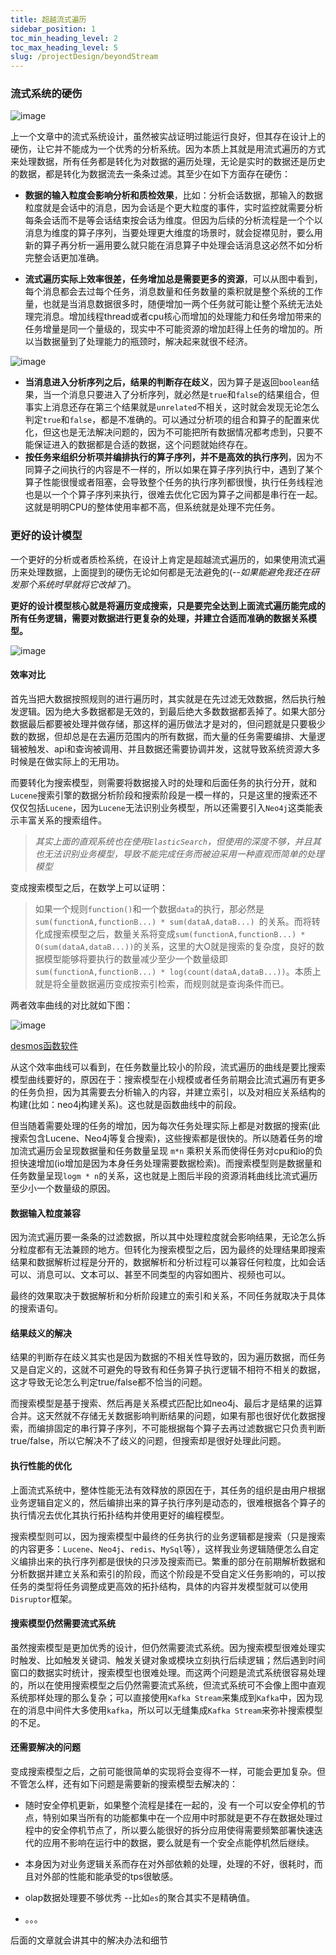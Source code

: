 ```yaml
---
title: 超越流式遍历
sidebar_position: 1
toc_min_heading_level: 2
toc_max_heading_level: 5
slug: /projectDesign/beyondStream
---
```


### 流式系统的硬伤

[//]: # (<img src="/Users/liufei/docs/typora笔记/images/analysis-project/ana-6.png" alt="image" style="zoom:32%;" />)
<div style={{ textAlign: 'center', width: '100%' }}>
    <img src="/analysis-project/img/analysis-project/ana-6.png" alt="image" style={{ maxWidth: '90%', height: 'auto', display: 'block', margin: '0 auto' }} />
</div>

上一个文章中的流式系统设计，虽然被实战证明过能运行良好，但其存在设计上的硬伤，让它并不能成为一个优秀的分析系统。因为本质上其就是用流式遍历的方式来处理数据，所有任务都是转化为对数据的遍历处理，无论是实时的数据还是历史的数据，都是转化为数据流去一条条过滤。其至少在如下方面存在硬伤：

- **数据的输入粒度会影响分析和质检效果**，比如：分析会话数据，那输入的数据粒度就是会话中的消息，因为会话是个更大粒度的事件，实时监控就需要分析每条会话而不是等会话结束按会话为维度。但因为后续的分析流程是一个个以消息为维度的算子序列，当要处理更大维度的场景时，就会捉襟见肘，要么用新的算子再分析一遍用要么就只能在消息算子中处理会话消息这必然不如分析完整会话更加准确。

- **流式遍历实际上效率很差，任务增加总是需要更多的资源**，可以从图中看到，每个消息都会去过每个任务，消息数量和任务数量的乘积就是整个系统的工作量，也就是当消息数据很多时，随便增加一两个任务就可能让整个系统无法处理完消息。增加线程thread或者cpu核心而增加的处理能力和任务增加带来的任务增量是同一个量级的，现实中不可能资源的增加赶得上任务的增加的。所以当数据量到了处理能力的瓶颈时，解决起来就很不经济。

[//]: # (<img src="/Users/liufei/docs/typora笔记/images/analysis-project/ana-7.png" alt="image" style="zoom:50%;" />)
<div style={{ textAlign: 'center', width: '90%' }}>
    <img src="/analysis-project/img/analysis-project/ana-7.png" alt="image" style={{ maxWidth: '50%', height: 'auto', display: 'block', margin: '0 auto' }} />
</div>

- **当消息进入分析序列之后，结果的判断存在歧义**，因为算子是返回`boolean`结果，当一个消息只要进入了分析序列，就必然是`true`和`false`的结果组合，但事实上消息还存在第三个结果就是`unrelated`不相关，这时就会发现无论怎么判定`true`和`false`，都是不准确的。可以通过分析项的组合和算子的配置来优化，但这也是无法解决问题的，因为不可能把所有数据情况都考虑到，只要不能保证进入的数据都是合适的数据，这个问题就始终存在。
- **按任务来组织分析项并编排执行的算子序列，并不是高效的执行序列**，因为不同算子之间执行的内容是不一样的，所以如果在算子序列执行中，遇到了某个算子性能很慢或者阻塞，会导致整个任务的执行序列都很慢，执行任务线程池也是以一个个算子序列来执行，很难去优化它因为算子之间都是串行在一起。这就是明明CPU的整体使用率都不高，但系统就是处理不完任务。



### 更好的设计模型

一个更好的分析或者质检系统，在设计上肯定是超越流式遍历的，如果使用流式遍历来处理数据，上面提到的硬伤无论如何都是无法避免的(--*如果能避免我还在研发那个系统时早就将它改掉了*)。

**更好的设计模型核心就是将遍历变成搜索，只是要完全达到上面流式遍历能完成的所有任务逻辑，需要对数据进行更复杂的处理，并建立合适而准确的数据关系模型。**

[//]: # (<img src="/Users/liufei/docs/typora笔记/images/analysis-project/ana-9.png" alt="image" style="zoom:50%;" />)
<div style={{ textAlign: 'center', width: '100%' }}>
    <img src="/analysis-project/img/analysis-project/ana-9.png" alt="image" style={{ maxWidth: '90%', height: 'auto', display: 'block', margin: '0 auto' }} />
</div>

#### 效率对比

首先当把大数据按照规则的进行遍历时，其实就是在先过滤无效数据，然后执行触发逻辑。因为绝大多数据都是无效的，到最后绝大多数数据都丢掉了。如果大部分数据最后都要被处理并做存储，那这样的遍历做法才是对的，但问题就是只要极少数的数据，但却总是在去遍历范围内的所有数据，而大量的任务需要编排、大量逻辑被触发、api和查询被调用、并且数据还需要协调并发，这就导致系统资源大多时候是在做实际上的无用功。

而要转化为搜索模型，则需要将数据接入时的处理和后面任务的执行分开，就和`Lucene`搜索引擎的数据分析阶段和搜索阶段是一模一样的，只是这里的搜索还不仅仅包括`Lucene`，因为`Lucene`无法识别业务模型，所以还需要引入`Neo4j`这类能表示丰富关系的搜索组件。

> *其实上面的直观系统也在使用`ElasticSearch`，但使用的深度不够，并且其也无法识别业务模型，导致不能完成任务而被迫采用一种直观而简单的处理模型*

变成搜索模型之后，在数学上可以证明：

> 如果一个规则`function()`和一个数据`data`的执行，那必然是`sum(functionA,functionB...) * sum(dataA,dataB...) `的关系。而将转化成搜索模型之后，数量关系将变成`sum(functionA,functionB...) * O(sum(dataA,dataB...))`的关系，这里的大O就是搜索的复杂度，良好的数据模型能够将要执行的数量减少至少一个数量级即`sum(functionA,functionB...) * log(count(dataA,dataB...))`。本质上就是将全量数据遍历变成按索引检索，而规则就是查询条件而已。

两者效率曲线的对比就如下图：

[//]: # (<img src="/Users/liufei/docs/typora笔记/images/analysis-project/ana-0.png" alt="imag" style="zoom:42%;" />)
<div style={{ textAlign: 'center', width: '100%' }}>
    <img src="/analysis-project/img/analysis-project/ana-0.png" alt="image" style={{ maxWidth: '56%', height: 'auto', display: 'block', margin: '0 auto' }} />
</div>

[desmos函数软件](https://www.desmos.com/calculator)

从这个效率曲线可以看到，在任务数量比较小的阶段，流式遍历的曲线是要比搜索模型曲线要好的，原因在于：搜索模型在小规模或者任务前期会比流式遍历有更多的任务负担，因为其需要去分析输入的内容，并建立索引，以及对相应关系结构的构建(比如：neo4j构建关系)。这也就是函数曲线中的前段。

但当随着需要处理的任务的增加，因为每次任务处理实际上都是对数据的搜索(此搜索包含Lucene、Neo4j等复合搜索)，这些搜索都是很快的。所以随着任务的增加流式遍历会呈现数据量和任务数量呈现 `m*n` 乘积关系而使得任务对cpu和io的负担快速增加(io增加是因为本身任务处理需要数据检索)。而搜索模型则是数据量和任务数量呈现`logm * n`的关系，这也就是上图后半段的资源消耗曲线比流式遍历至少小一个数量级的原因。



#### 数据输入粒度兼容

因为流式遍历要一条条的过滤数据，所以其中处理粒度就会影响结果，无论怎么拆分粒度都有无法兼顾的地方。但转化为搜索模型之后，因为最终的处理结果即搜索结果和数据解析过程是分开的，数据解析和分析过程可以兼容任何粒度，比如会话可以、消息可以、文本可以、甚至不同类型的内容如图片、视频也可以。

最终的效果取决于数据解析和分析阶段建立的索引和关系，不同任务就取决于具体的搜索语句。



#### 结果歧义的解决

结果的判断存在歧义其实也是因为数据的不相关性导致的，因为遍历数据，而任务又是自定义的，这就不可避免的导致有和任务算子执行逻辑不相符不相关的数据，这才导致无论怎么判定true/false都不恰当的问题。

而搜索模型是基于搜索、然后再是关系模式匹配比如neo4j、最后才是结果的运算合并。这天然就不存储无关数据影响判断结果的问题，如果有那也很好优化数据搜索，而编排固定的串行算子序列，不可能根据每个算子去再过滤数据它只负责判断true/false，所以它解决不了歧义的问题，但搜索却是很好处理此问题。



#### 执行性能的优化

上面流式系统中，整体性能无法有效释放的原因在于，其任务的组织是由用户根据业务逻辑自定义的，然后编排出来的算子执行序列是动态的，很难根据各个算子的执行情况去优化其执行拓扑结构并使用更好的编程模型。

搜索模型则可以，因为搜索模型中最终的任务执行的业务逻辑都是搜索（只是搜索的内容更多：`Lucene`、`Neo4j`、`redis`、`MySql`等），这样我业务逻辑随便怎么自定义编排出来的执行序列都是很快的只涉及搜索而已。繁重的部分在前期解析数据和分析数据并建立关系和索引的阶段，而这个阶段是不受自定义任务影响的，可以按任务的类型将任务调整成更高效的拓扑结构，具体的内容并发模型就可以使用`Disruptor`框架。



#### 搜索模型仍然需要流式系统

虽然搜索模型是更加优秀的设计，但仍然需要流式系统。因为搜索模型很难处理实时触发、比如触发关键词、触发关键对象或模块立刻执行后续逻辑；然后遇到时间窗口的数据实时统计，搜索模型也很难处理。而这两个问题是流式系统很容易处理的，所以在使用搜索模型之后仍然需要流式系统，但流式系统可不会像上图中直观系统那样处理的那么复杂；可以直接使用`Kafka Stream`来集成到`Kafka`中，因为现在的消息中间件大多使用`kafka`，所以可以无缝集成`Kafka Stream`来弥补搜索模型的不足。



#### 还需要解决的问题

变成搜索模型之后，之前可能很简单的实现将会变得不一样，可能会更加复杂。但不管怎么样，还有如下问题是需要新的搜索模型去解决的：

- 随时安全停机更新，如果整个流程是揉在一起的，没 有一个可以安全停机的节点，特别如果当所有的功能都集中在一个应用中时那就是更不存在数据处理过程中的安全停机节点了，所以要么能很好的拆分应用使得需要频繁部署快速迭代的应用不影响在运行中的数据，要么就是有一个安全点能停机然后继续。

- 本身因为对业务逻辑关系而存在对外部依赖的处理，处理的不好，很耗时，而且对外部的性能和能承受的tps很敏感。

- olap数据处理要不够优秀 --比如`es`的聚合其实不是精确值。
- 。。。



后面的文章就会讲其中的解决办法和细节


